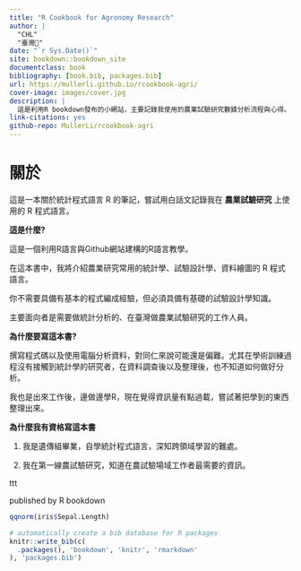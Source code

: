 --- 
title: "R Cookbook for Agronomy Research"
author: |
  "CHL"
  "臺灣🤞"
date: "`r Sys.Date()`"
site: bookdown::bookdown_site
documentclass: book
bibliography: [book.bib, packages.bib]
url: https://mullerli.github.io/rcookbook-agri/
cover-image: images/cover.jpg
description: |
  這是利用R bookdown發布的小網站，主要記錄我使用的農業試驗研究數據分析流程與心得。
link-citations: yes
github-repo: MullerLi/rcookbook-agri
---

# 關於


這是一本關於統計程式語言 R 的筆記，嘗試用白話文記錄我在 **農業試驗研究** 上使用的 R 程式語言。


**這是什麼?**

這是一個利用R語言與Github網站建構的R語言教學。

在這本書中，我將介紹農業研究常用的統計學、試驗設計學、資料繪圖的 R 程式語言。

你不需要具備有基本的程式編成經驗，但必須具備有基礎的試驗設計學知識。

主要面向者是需要做統計分析的、在臺灣做農業試驗研究的工作人員。


**為什麼要寫這本書?**

撰寫程式碼以及使用電腦分析資料，對同仁來說可能還是偏難。尤其在學術訓練過程沒有接觸到統計學的研究者，在資料調查後以及整理後，也不知道如何做好分析。

我也是出來工作後，邊做邊學R，現在覺得資訊量有點過載，嘗試著把學到的東西整理出來。

**為什麼我有資格寫這本書**

1. 我是遺傳組畢業，自學統計程式語言，深知跨領域學習的難處。

2. 我在第一線農試驗研究，知道在農試驗場域工作者最需要的資訊。


ttt

published by R bookdown
```{r}
qqnorm(iris$Sepal.Length)
```


```{r include=FALSE}
# automatically create a bib database for R packages
knitr::write_bib(c(
  .packages(), 'bookdown', 'knitr', 'rmarkdown'
), 'packages.bib')
```
